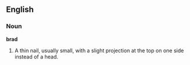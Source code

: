 ==English==

===Noun===

'''brad'''

#A thin nail, usually small, with a slight projection at the top on one side instead of a head.